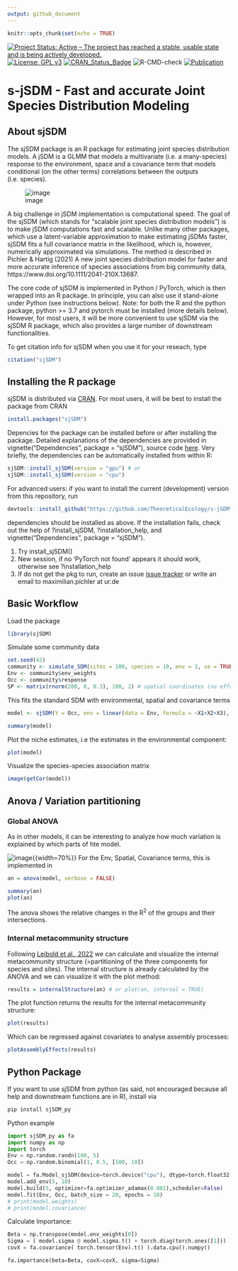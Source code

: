 ```yaml
---
output: github_document
---
```


<!-- README.md is generated from README.Rmd. Please edit that file -->
```r
knitr::opts_chunk$set(echo = TRUE)
```

[![Project Status: Active -- The project has reached a stable, usable state and is being actively developed.](http://www.repostatus.org/badges/latest/active.svg)](http://www.repostatus.org/#active) [![License: GPL v3](https://img.shields.io/badge/License-GPL%20v3-blue.svg)](https://www.gnu.org/licenses/gpl-3.0) [![CRAN_Status_Badge](http://www.r-pkg.org/badges/version/sjSDM)](https://cran.r-project.org/package=sjSDM) ![R-CMD-check](https://github.com/TheoreticalEcology/s-jSDM/workflows/R-CMD-check/badge.svg?branch=master) [![Publication](https://img.shields.io/badge/Publication-10.1111/2041-green.svg)](https://www.doi.org/10.1111/2041-210X.13687)

# s-jSDM - Fast and accurate Joint Species Distribution Modeling

## About sjSDM

The sjSDM package is an R package for estimating joint species distribution models. A jSDM is a GLMM that models a multivariate (i.e. a many-species) response to the environment, space and a covariance term that models conditional (on the other terms) correlations between the outputs (i.e. species). 

![image](sjSDM/vignettes/jSDM-structure.png)

A big challenge in jSDM implementation is computational speed. The goal of the sjSDM (which stands for "scalable joint species distribution models") is to make jSDM computations fast and scalable. Unlike many other packages, which use a latent-variable approximation to make estimating jSDMs faster, sjSDM fits a full covariance matrix in the likelihood, which is, however, numerically approximated via simulations. The method is described in Pichler & Hartig (2021) A new joint species distribution model for faster and more accurate inference of species associations from big community data, https://www.doi.org/10.1111/2041-210X.13687. 

The core code of sjSDM is implemented in Python / PyTorch, which is then wrapped into an R package. In principle, you can also use it stand-alone under Python (see instructions below). Note: for both the R and the python package, python \>= 3.7 and pytorch must be installed (more details below). However, for most users, it will be more convenient to use sjSDM via the sjSDM R package, which also provides a large number of downstream functionalities. 

To get citation info for sjSDM when you use it for your reseach, type  

```r
citation("sjSDM")
```

## Installing the R package

sjSDM is distributed via [CRAN](https://cran.rstudio.com/web/packages/sjSDM/index.html). For most users, it will be best to install the package from CRAN

```r
install.packages("sjSDM")
```

Depencies for the package can be installed before or after installing the package. Detailed explanations of the dependencies are provided in vignette("Dependencies", package = "sjSDM"), source code [here](https://github.com/TheoreticalEcology/s-jSDM/blob/master/sjSDM/vignettes/Dependencies.Rmd). Very briefly, the dependencies can be automatically installed from within R:

```r
sjSDM::install_sjSDM(version = "gpu") # or
sjSDM::install_sjSDM(version = "cpu")
```

For advanced users: if you want to install the current (development) version from this repository, run

```r
devtools::install_github("https://github.com/TheoreticalEcology/s-jSDM", subdir = "sjSDM", ref = "master")
```

dependencies should be installed as above. If the installation fails, check out the help of ?install_sjSDM, ?installation_help, and vignette("Dependencies", package = "sjSDM").

1.  Try install_sjSDM()
2.  New session, if no 'PyTorch not found' appears it should work, otherwise see ?installation_help
3.  If do not get the pkg to run, create an issue [issue tracker](https://github.com/TheoreticalEcology/s-jSDM/issues) or write an email to maximilian.pichler at ur.de

## Basic Workflow

Load the package

```r
library(sjSDM)
```

Simulate some community data 

```r
set.seed(42)
community <- simulate_SDM(sites = 100, species = 10, env = 3, se = TRUE)
Env <- community$env_weights
Occ <- community$response
SP <- matrix(rnorm(200, 0, 0.3), 100, 2) # spatial coordinates (no effect on species occurences)
```

This fits the standard SDM with environmental, spatial and covariance terms 

```r
model <- sjSDM(Y = Occ, env = linear(data = Env, formula = ~X1+X2+X3), spatial = linear(data = SP, formula = ~0+X1:X2), se = TRUE, family=binomial("probit"), sampling = 100L, verbose = FALSE)
```

```r
summary(model)
```


Plot the niche estimates, i.e the estimates in the environmental component:

```r
plot(model)
```

Visualize the species-species association matrix

```r
image(getCor(model))
```


## Anova / Variation partitioning

### Global ANOVA

As in other models, it can be interesting to analyze how much variation is explained by which parts of hte model. 

![image](sjSDM/vignettes/jSDM-ANOVA.png){{width=70%}}
For the Env, Spatial, Covariance terms, this is implemented in 

```r
an = anova(model, verbose = FALSE)
```


```r
summary(an)
plot(an)
```

The anova shows the relative changes in the R^2^ of the groups and their intersections.

### Internal metacommunity structure

Following [Leibold et al., 2022](https://doi.org/10.1111/oik.08618) we can calculate and visualize the internal metacommunity structure (=partitioning of the three components for species and sites). The internal structure is already calculated by the ANOVA and we can visualize it with the plot method:

```r
results = internalStructure(an) # or plot(an, internal = TRUE)
```

The plot function returns the results for the internal metacommunity structure:

```r
plot(results)
```

Which can be regressed against covariates to analyse assembly processes:

```r
plotAssemblyEffects(results)
```


## Python Package

If you want to use sjSDM from python (as said, not encouraged because all help and downstream functions are in R), install via 

```bash
pip install sjSDM_py
```

Python example

```python
import sjSDM_py as fa
import numpy as np
import torch
Env = np.random.randn(100, 5)
Occ = np.random.binomial(1, 0.5, [100, 10])

model = fa.Model_sjSDM(device=torch.device("cpu"), dtype=torch.float32)
model.add_env(5, 10)
model.build(5, optimizer=fa.optimizer_adamax(0.001),scheduler=False)
model.fit(Env, Occ, batch_size = 20, epochs = 10)
# print(model.weights)
# print(model.covariance)
```

Calculate Importance:

```python
Beta = np.transpose(model.env_weights[0])
Sigma = ( model.sigma @ model.sigma.t() + torch.diag(torch.ones([1])) ).data.cpu().numpy()
covX = fa.covariance( torch.tensor(Env).t() ).data.cpu().numpy()

fa.importance(beta=Beta, covX=covX, sigma=Sigma)
```
